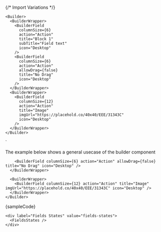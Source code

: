 
{/* Import Variations */}


    <Builder>
      <BuilderWrapper>
        <BuilderField
          columnSize={6}
          action="Action"
          title="Block 1"
          subTitle="Field text"
          icon="Desktop"
        />
        <BuilderField
          columnSize={6}
          action="Action"
          allowDrag={false}
          title="No Drag"
          icon="Desktop"
        />
      </BuilderWrapper>
      <BuilderWrapper>
        <BuilderField
          columnSize={12}
          action="Action"
          title="Image"
          imgUrl="https://placehold.co/40x40/EEE/31343C"
          icon="Desktop"
        />
      </BuilderWrapper>
    </Builder>
`

<Section contained={false} style={{ paddingTop: 30 }}>
  <p>The example below shows a general usecase of the builder component</p>

  <Preview wrapper={true}>
    <Builder>
      <BuilderWrapper>
        <BuilderField columnSize={6} action="Action" title="Block 1" subTitle="Field text" icon="Desktop" />

        <BuilderField columnSize={6} action="Action" allowDrag={false} title="No Drag" icon="Desktop" />
      </BuilderWrapper>

      <BuilderWrapper>
        <BuilderField columnSize={12} action="Action" title="Image" imgUrl="https://placehold.co/40x40/EEE/31343C" icon="Desktop" />
      </BuilderWrapper>
    </Builder>
  </Preview>

  <Snippet language="js">
    {sampleCode}
  </Snippet>
</Section>

<Section title="States" style={{ paddingTop: 0 }}>
  <Switcher>
    <div label="Builder States" value="builder-states">
      <BuilderStates />
    </div>

    <div label="Fields States" value="fields-states">
      <FieldsStates />
    </div>
  </Switcher>
</Section>
